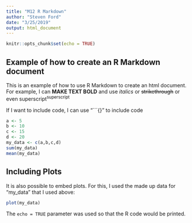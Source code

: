 ```yaml
---
title: "M12 R Markdown"
author: "Steven Ford"
date: "3/25/2019"
output: html_document
---
```


```r
knitr::opts_chunk$set(echo = TRUE)
```

## Example of how to create an R Markdown document

This is an example of how to use R Markdown to create an html document.  
For example, I can **MAKE TEXT BOLD** and use *italics* or ~~strikethrough~~ or even superscript^superscript^

If I want to include code, I can use "```{}" to include code

```r
a <- 5
b <- 10
c <- 15
d <- 20
my_data <- c(a,b,c,d)
sum(my_data)
mean(my_data)
```

## Including Plots

It is also possible to embed plots.  For this, I used the made up data for "my_data" that I used above:

```r
plot(my_data)
```

The `echo = TRUE` parameter was used so that the R code would be printed.

